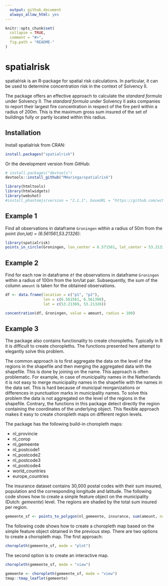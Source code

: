 ```yaml
---
  output: github_document
  always_allow_html: yes
---
```

  
  <!-- README.md is generated from README.Rmd. Please edit that file -->
  
```r
knitr::opts_chunk$set(
  collapse = TRUE,
  comment = "#>",
  fig.path = "README-"
)
```

# spatialrisk

spatialrisk is an R-package for spatial risk calculations. In particular, it can be used to determine concentration risk in the context of Solvency II. 

The package offers an effective approach to calculate the *standard formula* under Solvency II. The *standard formula* under Solvency II asks companies to report their largest fire concentration in respect of the fire peril within a radius of 200m. This is the maximum gross sum insured of the set of buildings fully or partly located within this radius. 

## Installation

Install spatialrisk from CRAN:

```r
install.packages("spatialrisk")
```

Or the development version from GitHub:

```r
# install.packages("devtools")
devtools::install_github("MHaringa/spatialrisk")
```

```r
library(htmltools)
library(htmlwidgets)
library(webshot)
#install_phantomjs(version = "2.1.1", baseURL = "https://github.com/wch/webshot/releases/download/v0.3.1/")
```


## Example 1
Find all observations in dataframe `Groningen` within a radius of 50m from the point *(lon,lat) = (6.561561,53.21326)*:
  
```r
library(spatialrisk)
points_in_circle(Groningen, lon_center = 6.571561, lat_center = 53.21326, radius = 50)
```

## Example 2
Find for each row in dataframe `df` the observations in dataframe `Groningen` within a radius of 100m from the lon/lat pair. Subsequently, the sum of the column `amount` is taken for the obtained observations.

```r
df <- data.frame(location = c("p1", "p2"), 
                 lon = c(6.561561, 6.561398), 
                 lat = c(53.21369, 53.21326))

concentration(df, Groningen, value = amount, radius = 100)

```

## Example 3
The package also contains functionality to create choropleths. Typically in R it is difficult to create choropleths. The functions presented here attempt to elegantly solve this problem.

The common approach is to first aggregate the data on the level of the regions in the shapefile and then merging the aggregated data with the shapefile. This is done by joining on the name. This approach is often problematic. For example, in case of municipality names in the Netherlands it is not easy to merge municipality names in the shapefile with the names in the data set. This is hard because of municipal reorganizations or differences in punctuation marks in municipality names. To solve this problem the data is not aggregated on the level of the regions in the shapefile. Contrary, the functions in this package detect directly the region containing the coordinates of the underlying object. This flexible approach makes it easy to create choropleth maps on different region levels.

The package has the following build-in choropleth maps:

- nl_provincie
- nl_corop
- nl_gemeente
- nl_postcode1
- nl_postcode2
- nl_postcode3
- nl_postcode4
- world_countries
- europe_countries

The insurance dataset contains 30,000 postal codes with their sum insured, population and the corresponding longitude and latitude. The following code shows how to create a simple feature object on the municipality (Dutch: *gemeente*) level. The regions are shaded by the total sum insured per region.

```r

gemeente_sf <- points_to_polygon(nl_gemeente, insurance, sum(amount, na.rm = TRUE))

```

The following code shows how to create a choropleth map based on the simple feature object obtained in the previous step. There are two options to create a choropleth map. The first approach:

```r
choropleth(gemeente_sf, mode = "plot")
```

The second option is to create an interactive map.

```r
choropleth(gemeente_sf, mode = "view")
```

```r
gemeente <- choropleth(gemeente_sf, mode = "view")
tmap::tmap_leaflet(gemeente)
```

